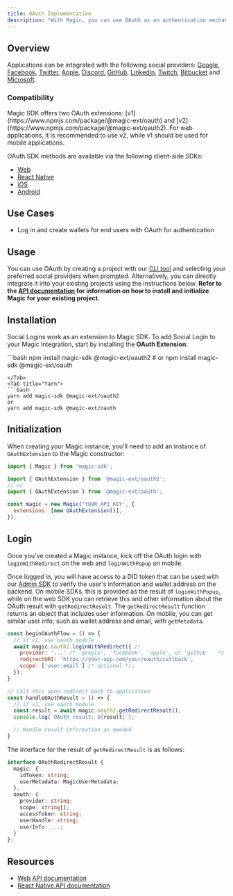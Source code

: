```yaml
---
title: OAuth Implementation
description: "With Magic, you can use OAuth as an authentication mechanism, giving users a simple way to log in with supported social providers."
---
```


## Overview

Applications can be integrated with the following social providers: [Google](/docs/embedded-wallet/authentication/login/social-logins/social-providers/google), [Facebook](/docs/embedded-wallet/authentication/login/social-logins/social-providers/facebook), [Twitter](/docs/embedded-wallet/authentication/login/social-logins/social-providers/twitter), [Apple](/docs/embedded-wallet/authentication/login/social-logins/social-providers/apple), [Discord](/docs/embedded-wallet/authentication/login/social-logins/social-providers/discord), [GitHub](/docs/embedded-wallet/authentication/login/social-logins/social-providers/github), [LinkedIn](/docs/embedded-wallet/authentication/login/social-logins/social-providers/linkedin), [Twitch](/docs/embedded-wallet/authentication/login/social-logins/social-providers/twitch), [Bitbucket](/docs/embedded-wallet/authentication/login/social-logins/social-providers/bitbucket) and [Microsoft](/docs/embedded-wallet/authentication/login/social-logins/social-providers/microsoft).

### Compatibility

<Note>
  Magic SDK offers two OAuth
  extensions: [v1](https://www.npmjs.com/package/@magic-ext/oauth)
  and [v2](https://www.npmjs.com/package/@magic-ext/oauth2). For web
  applications, it is recommended to use v2, while v1 should be used for mobile
  applications.
</Note>

OAuth SDK methods are available via the following client-side SDKs:

- [Web](/docs/embedded-wallet/api/client-side-sdks/web)
- [React Native](/docs/embedded-wallet/api/client-side-sdks/react-native)
- [iOS](/docs/embedded-wallet/api/client-side-sdks/ios)
- [Android](/docs/embedded-wallet/api/client-side-sdks/android)

## Use Cases

- Log in and create wallets for end users with OAuth for authentication

## Usage

You can use OAuth by creating a project with our [CLI tool](/docs/home/quickstart) and selecting your preferred social providers when prompted. Alternatively, you can directly integrate it into your existing projects using the instructions below. **Refer to the **[**API documentation**](/docs/embedded-wallet/api/overview)** for information on how to install and initialize Magic for your existing project.**

## Installation

Social Logins work as an extension to Magic SDK. To add Social Login to your Magic integration, start by installing the **OAuth Extension**:

<Tabs>
<Tab title="NPM">
```bash
npm install magic-sdk @magic-ext/oauth2
# or
npm install magic-sdk @magic-ext/oauth

```
</Tab>
<Tab title="Yarn">
```bash
yarn add magic-sdk @magic-ext/oauth2
or
yarn add magic-sdk @magic-ext/oauth
```

</Tab>
</Tabs>

## Initialization

When creating your Magic instance, you'll need to add an instance of `OAuthExtension` to the Magic constructor:

```javascript JavaScript icon="square-js"
import { Magic } from 'magic-sdk';

import { OAuthExtension } from '@magic-ext/oauth2';
// or
import { OAuthExtension } from '@magic-ext/oauth';

const magic = new Magic('YOUR_API_KEY', {
  extensions: [new OAuthExtension()],
});
```

## Login

Once you've created a Magic instance, kick off the OAuth login with `loginWithRedirect` on the web and `loginWithPopup` on mobile.

Once logged in, you will have access to a DID token that can be used with our [Admin SDK](/docs/embedded-wallet/api/server-side-sdks/node#token-module) to verify the user's information and wallet address on the backend. On mobile SDKs, this is provided as the result of `loginWithPopup`, while on the web SDK you can retrieve this and other information about the OAuth result with `getRedirectResult`. The `getRedirectResult` function returns an object that includes user information. On mobile, you can get similar user info, such as wallet address and email, with `getMetadata`.


```javascript JavaScript icon="square-js"
const beginOAuthFlow = () => {
  // if v1, use oauth module
  await magic.oauth2.loginWithRedirect({ //
    provider: '...' /* 'google', 'facebook', 'apple', or 'github'   */,
    redirectURI: 'https://your-app.com/your/oauth/callback',
    scope: ['user:email'] /* optional */,
  });
}

// Call this upon redirect back to application
const handleOAuthResult = () => {
  // if v1, use oauth module
  const result = await magic.oauth2.getRedirectResult();
  console.log(`OAuth result: ${result}`);

  // Handle result information as needed
}

```

The interface for the result of `getRedirectResult` is as follows:

```typescript
interface OAuthRedirectResult {
  magic: {
    idToken: string;
    userMetadata: MagicUserMetadata;
  },
  oauth: {
    provider: string;
    scope: string[];
    accessToken: string;
    userHandle: string;
    userInfo: ...;
  }
};
```

## Resources

- [Web API documentation](/docs/embedded-wallet/api/client-side-sdks/web#loginwithredirect)
- [React Native API documentation](/docs/embedded-wallet/api/client-side-sdks/react-native#loginwithpopup)
